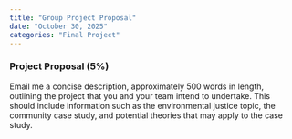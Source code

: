 ```yaml
---
title: "Group Project Proposal"
date: "October 30, 2025"
categories: "Final Project"
---
```


### Project Proposal (5%)
Email me a concise description, approximately 500 words in length, outlining the project that you and your team intend to undertake. This should include information such as the environmental justice topic, the community case study, and potential theories that may apply to the case study. 